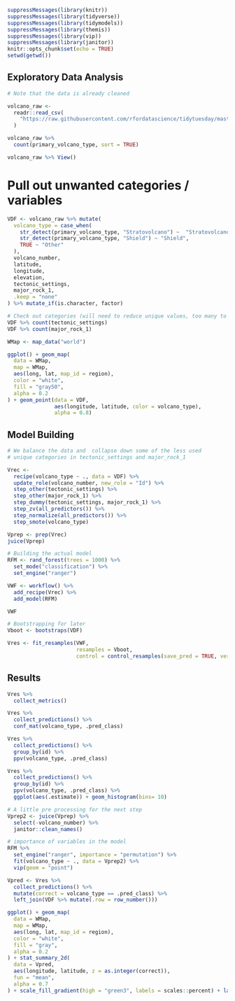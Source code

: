 ```r
suppressMessages(library(knitr))
suppressMessages(library(tidyverse))
suppressMessages(library(tidymodels))
suppressMessages(library(themis))
suppressMessages(library(vip))
suppressMessages(library(janitor))
knitr::opts_chunk$set(echo = TRUE)
setwd(getwd())
```

## Exploratory Data Analysis

```r
# Note that the data is already cleaned

volcano_raw <-
  readr::read_csv(
    "https://raw.githubusercontent.com/rfordatascience/tidytuesday/master/data/2020/2020-05-12/volcano.csv"
  )

volcano_raw %>%
  count(primary_volcano_type, sort = TRUE)

volcano_raw %>% View()
```

# Pull out unwanted categories / variables

```r
VDF <- volcano_raw %>% mutate(
  volcano_type = case_when(
    str_detect(primary_volcano_type, "Stratovolcano") ~  "Stratovolcano",
    str_detect(primary_volcano_type, "Shield") ~ "Shield",
    TRUE ~ "Other"
  ),
  volcano_number,
  latitude,
  longitude,
  elevation,
  tectonic_settings,
  major_rock_1,
  .keep = "none"
) %>% mutate_if(is.character, factor)

# Check out categories (will need to reduce unique values, too many to predict with our limited data)
VDF %>% count(tectonic_settings)
VDF %>% count(major_rock_1)
```

```r
WMap <- map_data("world")

ggplot() + geom_map(
  data = WMap,
  map = WMap,
  aes(long, lat, map_id = region),
  color = "white",
  fill = "gray50",
  alpha = 0.2
) + geom_point(data = VDF,
               aes(longitude, latitude, color = volcano_type),
               alpha = 0.8)
```

## Model Building

```r
# We balance the data and  collapse down some of the less used 
# unique categories in tectonic_settings and major_rock_1

Vrec <-
  recipe(volcano_type ~ ., data = VDF) %>%
  update_role(volcano_number, new_role = "Id") %>%
  step_other(tectonic_settings) %>%
  step_other(major_rock_1) %>%
  step_dummy(tectonic_settings, major_rock_1) %>%
  step_zv(all_predictors()) %>%
  step_normalize(all_predictors()) %>%
  step_smote(volcano_type)

Vprep <- prep(Vrec)
juice(Vprep)
```

```r
# Building the actual model
RFM <- rand_forest(trees = 1000) %>% 
  set_mode("classification") %>%
  set_engine("ranger")

VWF <- workflow() %>%
  add_recipe(Vrec) %>%
  add_model(RFM)

VWF

```

```r
# Bootstrapping for later
Vboot <- bootstraps(VDF)

Vres <- fit_resamples(VWF,
                      resamples = Vboot,
                      control = control_resamples(save_pred = TRUE, verbose = TRUE))
```

## Results

```r
Vres %>%
  collect_metrics()

Vres %>%
  collect_predictions() %>%
  conf_mat(volcano_type, .pred_class)

Vres %>%
  collect_predictions() %>%
  group_by(id) %>%
  ppv(volcano_type, .pred_class)
```

```r
Vres %>%
  collect_predictions() %>%
  group_by(id) %>%
  ppv(volcano_type, .pred_class) %>%
  ggplot(aes(.estimate)) + geom_histogram(bins= 10)
```
```r
# A little pre processing for the next step
Vprep2 <- juice(Vprep) %>%
  select(-volcano_number) %>%
  janitor::clean_names()

# importance of variables in the model
RFM %>%
  set_engine("ranger", importance = "permutation") %>%
  fit(volcano_type ~ ., data = Vprep2) %>%
  vip(geom = "point")
```
```r
Vpred <- Vres %>%
  collect_predictions() %>%
  mutate(correct = volcano_type == .pred_class) %>%
  left_join(VDF %>% mutate(.row = row_number()))

ggplot() + geom_map(
  data = WMap,
  map = WMap,
  aes(long, lat, map_id = region),
  color = "white",
  fill = "gray",
  alpha = 0.2
) + stat_summary_2d(
  data = Vpred,
  aes(longitude, latitude, z = as.integer(correct)),
  fun = "mean",
  alpha = 0.7
) + scale_fill_gradient(high = "green3", labels = scales::percent) + labs(fill = "Correct Classification \n Percentage")
```

